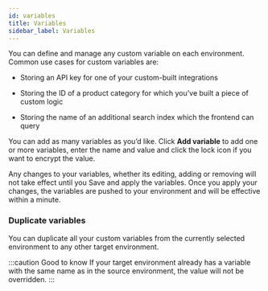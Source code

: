 ```yaml
---
id: variables
title: Variables
sidebar_label: Variables
---
```

You can define and manage any custom variable on each environment. Common use cases for custom variables are:

- Storing an API key for one of your custom-built integrations

- Storing the ID of a product category for which you’ve built a piece of custom logic

- Storing the name of an additional search index which the frontend can query

You can add as many variables as you’d like. Click **Add variable** to add one or more variables, enter the name and value and click the lock icon if you want to encrypt the value.

Any changes to your variables, whether its editing, adding or removing will not take effect until you Save and apply the variables. Once you apply your changes, the variables are pushed to your environment and will be effective within a minute.

### Duplicate variables

You can duplicate all your custom variables from the currently selected environment to any other target environment.

:::caution Good to know
If your target environment already has a variable with the same name as in the source environment, the value will not be overridden.
:::